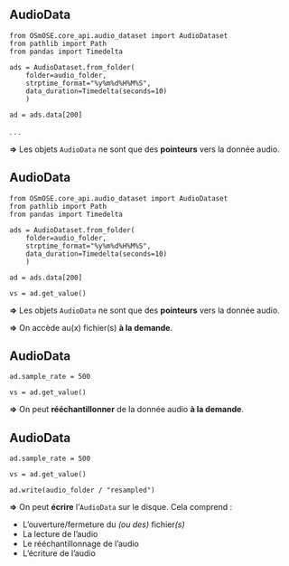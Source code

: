 ## AudioData { auto-animate=true  auto-animate-id="audio_data"}

```.python
from OSmOSE.core_api.audio_dataset import AudioDataset
from pathlib import Path
from pandas import Timedelta

ads = AudioDataset.from_folder(
    folder=audio_folder, 
    strptime_format="%y%m%d%H%M%S",
    data_duration=Timedelta(seconds=10)
    )

ad = ads.data[200]
```

. . .

**=>** Les objets `AudioData` ne sont que des **pointeurs** vers la [donnée audio]{.primary}.

## AudioData { auto-animate=true  auto-animate-id="audio_data"}

```.python
from OSmOSE.core_api.audio_dataset import AudioDataset
from pathlib import Path
from pandas import Timedelta

ads = AudioDataset.from_folder(
    folder=audio_folder, 
    strptime_format="%y%m%d%H%M%S",
    data_duration=Timedelta(seconds=10)
    )

ad = ads.data[200]

vs = ad.get_value()
```

**=>** Les objets `AudioData` ne sont que des **pointeurs** vers la [donnée audio]{.primary}.

**=>** On accède au(x) fichier(s) **à la demande**.

## AudioData { auto-animate=true  auto-animate-id="resample"}

```.python
ad.sample_rate = 500

vs = ad.get_value()
```

**=>** On peut **rééchantillonner** de la [donnée audio]{.primary} **à la demande**.

## AudioData { auto-animate=true  auto-animate-id="resample"}

```.python
ad.sample_rate = 500

vs = ad.get_value()

ad.write(audio_folder / "resampled")
```

**=>** On peut **écrire** l'`AudioData` sur le disque. Cela comprend :

- L'[ouverture]{.primary}/[fermeture]{.secondary} du *(ou des)* fichier*(s)*
- La [lecture]{.primary} de l'[audio]{.secondary}
- Le [rééchantillonnage]{.primary} de l'[audio]{.secondary}
- L'[écriture]{.primary} de l'[audio]{.secondary}
